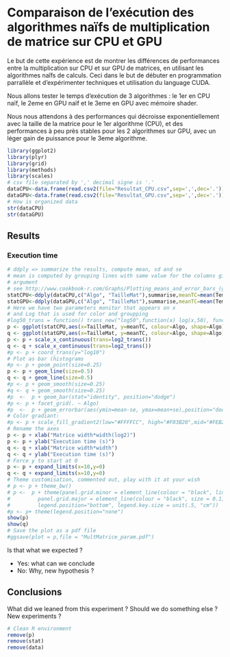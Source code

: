 Comparaison de l'exécution des algorithmes naïfs de multiplication de matrice sur CPU et GPU
===================================

Le but de cette expérience est de montrer les différences de performances entre la multiplication sur CPU et sur GPU de matrices, en utilisant les algorithmes naîfs de calculs. Ceci dans le but de débuter en programmation parrallèle et d'expérimenter techniques et utilisation du language CUDA.

Nous allons tester le temps d'exécution de 3 algorithmes : le 1er en CPU naïf, le 2eme en GPU naïf et le 3eme en GPU avec mémoire shader.

Nous nous attendons à des performances qui décroisse exponentiellement avec la taille de la matrice pour le 1er algorithme (CPU), et des performances à peu près stables pour les 2 algorithmes sur GPU, avec un léger gain de puissance pour le 3eme algorithme.

```r
library(ggplot2)
library(plyr)
library(grid)
library(methods)
library(scales)
# csv file separated by ',' decimal signe is '.'
dataCPU<-data.frame(read.csv2(file="Resultat_CPU.csv",sep=',',dec='.'))
dataGPU<-data.frame(read.csv2(file="Resultat_GPU.csv",sep=',',dec='.'))
# How is organized data
str(dataCPU)
str(dataGPU)
```

Results
-------

###   Execution time

```r
# ddply => summarize the results, compute mean, sd and se
# mean is computed by grouping lines with same value for the columns given in
# argument
# see http://www.cookbook-r.com/Graphs/Plotting_means_and_error_bars_(ggplot2)/
statCPU<-ddply(dataCPU,c("Algo", "TailleMat"),summarise,meanTC=mean(TempsCalc))
statGPU<-ddply(dataGPU,c("Algo", "TailleMat"),summarise,meanTC=mean(TempsCalc))
# Here we have two parameters monitor that appears on x
# and Log that is used for color and groupping
#log50_trans = function() trans_new("log50",function(x) log(x,50), function(x) 50^x)
p <- ggplot(statCPU,aes(x=TailleMat, y=meanTC, colour=Algo, shape=Algo))
q <- ggplot(statGPU,aes(x=TailleMat, y=meanTC, colour=Algo, shape=Algo))
p <- p + scale_x_continuous(trans=log2_trans())
q <- q + scale_x_continuous(trans=log2_trans())
#p <- p + coord_trans(y="log10")
# Plot as bar (histograms
#p <- p + geom_point(size=0.25)
p <- p + geom_line(size=0.5)
q <- q + geom_line(size=0.5)
#p <- p + geom_smooth(size=0.25)
#q <- q + geom_smooth(size=0.25)
#p  <-  p + geom_bar(stat="identity", position="dodge")
#p <- p + facet_grid(. ~ Algo)
#p  <-  p + geom_errorbar(aes(ymin=mean-se, ymax=mean+se),position="dodge")
# Color gradiant:
#p <- p + scale_fill_gradient2(low="#FFFFCC", high="#F03B20",mid="#FEB24C",midpoint=0.5,name="Logging\ninterval (s)")
# Rename the axes
p <- p + xlab("Matrice width*width(log2)")
p <- p + ylab("Execution time (s)")
q <- q + xlab("Matrice width*width")
q <- q + ylab("Execution time (s)")
# Force y to start at 0
p <- p + expand_limits(x=10,y=0)
q <- q + expand_limits(x=10,y=0)
# Theme customisation, commented out, play with it at your wish
# p <- p + theme_bw()
# p <-  p + theme(panel.grid.minor = element_line(colour = "black", linetype="dashed", size = 0.1),
#         panel.grid.major = element_line(colour = "black", size = 0.1),
#         legend.position="bottom", legend.key.size = unit(.5, "cm"))
#p <- p+ theme(legend.position="none")
show(p)
show(q)
# Save the plot as a pdf file
#ggsave(plot = p,file = "MultMatrice_param.pdf")

```

Is that what we expected ?

+ Yes: what can we conclude
+ No: Why, new hypothesis ?

Conclusions
-----------

What did we leaned from this experiment ?
Should we do something else ?
New experiments ?

```r
# Clean R environment
remove(p)
remove(stat)
remove(data)
```
